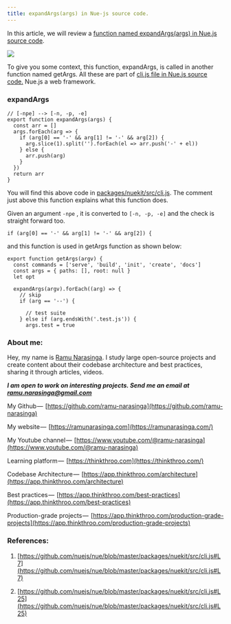 ```yaml
---
title: expandArgs(args) in Nue-js source code.
---
```


In this article, we will review a [function named expandArgs(args) in Nue.js source code](https://github.com/nuejs/nue/blob/master/packages/nuekit/src/cli.js#L25).

![](https://cdn-images-1.medium.com/max/1000/1*DDBktCTx1jDjkhPVVjdMmA.png)

To give you some context, this function, expandArgs, is called in another function named getArgs. All these are part of [cli.js file in Nue.js source code.](https://github.com/nuejs/nue/blob/master/packages/nuekit/src/cli.js#L25) Nue.js a web framework.

### expandArgs

```plaintext
// [-npe] --> [-n, -p, -e]
export function expandArgs(args) {
  const arr = []
  args.forEach(arg => {
    if (arg[0] == '-' && arg[1] != '-' && arg[2]) {
      arg.slice(1).split('').forEach(el => arr.push('-' + el))
    } else {
      arr.push(arg)
    }
  })
  return arr
}
```

You will find this above code in [packages/nuekit/src/cli.js](https://github.com/nuejs/nue/blob/master/packages/nuekit/src/cli.js#L25). The comment just above this function explains what this function does.

Given an argument `-npe` , it is converted to `[-n, -p, -e]` and the check is straight forward too.

```plaintext
if (arg[0] == '-' && arg[1] != '-' && arg[2]) {
```

and this function is used in getArgs function as shown below:

```plaintext
export function getArgs(argv) {
  const commands = ['serve', 'build', 'init', 'create', 'docs']
  const args = { paths: [], root: null }
  let opt

  expandArgs(argv).forEach((arg) => {
    // skip
    if (arg == '--') {

      // test suite
    } else if (arg.endsWith('.test.js')) {
      args.test = true
```

### About me:

Hey, my name is [Ramu Narasinga](https://ramunarasinga.com). I study large open-source projects and create content about their codebase architecture and best practices, sharing it through articles, videos.

***I am open to work on interesting projects. Send me an email at ramu.narasinga@gmail.com***

My Github —  [https://github.com/ramu-narasinga](https://github.com/ramu-narasinga)

My website —  [https://ramunarasinga.com](https://ramunarasinga.com/)

My Youtube channel —  [https://www.youtube.com/@ramu-narasinga](https://www.youtube.com/@ramu-narasinga)

Learning platform —  [https://thinkthroo.com](https://thinkthroo.com/)

Codebase Architecture —  [https://app.thinkthroo.com/architecture](https://app.thinkthroo.com/architecture)

Best practices —  [https://app.thinkthroo.com/best-practices](https://app.thinkthroo.com/best-practices)

Production-grade projects —  [https://app.thinkthroo.com/production-grade-projects](https://app.thinkthroo.com/production-grade-projects)

### References:

1. [https://github.com/nuejs/nue/blob/master/packages/nuekit/src/cli.js#L7](https://github.com/nuejs/nue/blob/master/packages/nuekit/src/cli.js#L7)
    
2. [https://github.com/nuejs/nue/blob/master/packages/nuekit/src/cli.js#L25](https://github.com/nuejs/nue/blob/master/packages/nuekit/src/cli.js#L25)